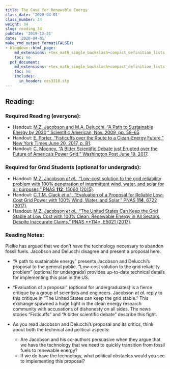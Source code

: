 ```yaml
---
title: The Case for Renewable Energy
class_date: '2020-04-01'
class_number: 34
weight: 34
slug: reading_34
pubdate: '2019-12-31'
date: '2020-04-01'
make_rmd_output_format(FALSE):
- blogdown::html_page:
    md_extensions: +tex_math_single_backslash+compact_definition_lists
    toc: no
  pdf_document:
    md_extensions: +tex_math_single_backslash+compact_definition_lists
    toc: no
    includes:
      in_header: ees3310.sty
---
```

## Reading:

### Required Reading (everyone):

* Handout: [M.Z. Jacobson and M.A. Delucchi, "A Path to Sustainable Energy by 2030," Scientific American, Nov. 2009, pp. 58--65](https://web.stanford.edu/group/efmh/jacobson/Articles/I/sad1109Jaco5p.indd.pdf){target="_blank"}.
* Handout: [E. Porter, "Fisticuffs over the Route to a Clean-Energy Future," New York Times June 20, 2017, p. B1
  ](https://www.nytimes.com/2017/06/20/business/energy-environment/renewable-energy-national-academy-matt-jacobson.html){target="_blank"}.
* Handout: [C. Mooney, "A Bitter Scientific Debate just Erupted over the Future of America's Power Grid," Washington Post June 19, 2017
  ](https://www.washingtonpost.com/news/energy-environment/wp/2017/06/19/a-bitter-scientific-debate-just-erupted-over-the-future-of-the-u-s-electric-grid/){target="_blank"}.

### Required for Grad Students (optional for undergrads):

* Handout: [M.Z. Jacobson _et al_., "Low-cost solution to the grid reliability problem with 100% penetration of intermittent wind, water, and solar for all purposes," PNAS **112**, 15060 (2015)](http://www.pnas.org/content/112/49/15060){target="_blank"}.
* Handout: [C.T.M. Clack _et al_., "Evaluation of a Proposal for Reliable Low-Cost Grid Power with 100% Wind, Water, and Solar," PNAS **114**, 6722 (2017)](http://www.pnas.org/content/114/26/6722){target="_blank"}.
* Handout: [M.Z. Jacobson _et al_., "The United States Can Keep the Grid Stable at Low Cost with 100% Clean, Renewable Energy in All Sectors, Despite Inaccurate Claims," PNAS **114*, E5021 (2017)](http://www.pnas.org/content/114/26/E5021){target="_blank"}.

### Reading Notes:

Pielke has argued that we don't have the technology necessary to abandon fossil fuels. Jacobson and Delucchi disagree and present a proposal here.

* "A path to sustainable energy" presents Jacobson and Delucchi's proposal to the general public. "Low-cost solution to the grid reliabilty problem" (optional for undergrads) provides up-to-date technical details for implementing this plan in the US.
* "Evaluation of a proposal" (optional for undergraduates) is a fierce critique by a group of scientists and engineers. Jacobson _et al._ reply to this critique in "The United States can keep the grid stable." This exchange spawned a huge fight in the clean energy research community with accusations of dishonesty on all sides. The news stories "Fisticuffs" and "A bitter scientific debate" describe this fight.
* As you read Jacobson and Delucchi's proposal and its critics, think about both the technical and political aspects:

    * Are Jacobson and his co-authors persuasive when they argue that we have the technology that we need to quickly transition from fossil fuels to renewable energy?
    * If we do have the technology, what political obstacles would you see to implementing this proposal?
